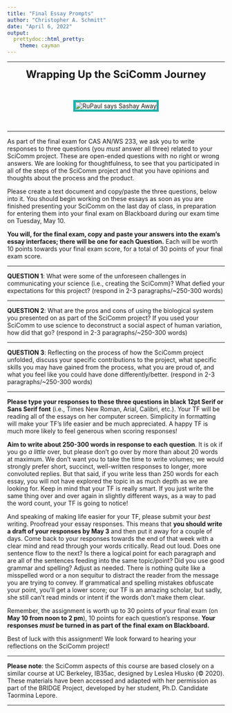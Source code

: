 ```yaml
---
title: "Final Essay Prompts"
author: "Christopher A. Schmitt"
date: "April 6, 2022"
output: 
  prettydoc::html_pretty:
    theme: cayman
---
```


***

<center>

<font size="+2"><b>Wrapping Up the SciComm Journey</b></font></center><br>

<center><p><img src="https://static.wikia.nocookie.net/justdance/images/d/df/Sashay_away_BYFAS.gif/revision/latest?cb=20200622225036" style="border:5px solid lightseagreen" alt="RuPaul says Sashay Away"></p></center><br>

***

As part of the final exam for CAS AN/WS 233, we ask you to write responses to three questions (you *must* answer all three) related to your SciComm project. These are open-ended questions with no right or wrong answers. We are looking for thoughtfulness, to see that you participated in all of the steps of the SciComm project and that you have opinions and thoughts about the process and the product.

Please create a text document and copy/paste the three questions, below into it. You should begin working on these essays as soon as you are finished presenting your SciComm on the last day of class, in preparation for entering them into your final exam on Blackboard during our exam time on Tuesday, May 10. 

**You will, for the final exam, copy and paste your answers into the exam's essay interfaces; there will be one for each Question.** Each will be worth 10 points towards your final exam score, for a total of 30 points of your final exam score.

***

**QUESTION 1**: What were some of the unforeseen challenges in communicating your science (i.e., creating the SciComm)? What defied your expectations for this project? (respond in 2-3 paragraphs/~250-300 words)

***

**QUESTION 2**: What are the pros and cons of using the biological system you presented on as part of the SciComm project? If you used your SciComm to use science to deconstruct a social aspect of human variation, how did that go? (respond in 2-3 paragraphs/~250-300 words)

***

**QUESTION 3**: Reflecting on the process of how the SciComm project unfolded, discuss your specific contributions to the project, what specific skills you may have gained from the process, what you are proud of, and what you feel like you could have done differently/better. (respond in 2-3 paragraphs/~250-300 words)

***

**Please type your responses to these three questions in black 12pt Serif or Sans Serif font** (i.e., Times New Roman, Arial, Calibri, etc.). Your TF will be reading all of the essays on her computer screen. Simplicity in formatting will make your TF's life easier and be much appreciated. A happy TF is much more likely to feel generous when scoring responses!

**Aim to write about 250-300 words in response to each question**.  It is ok if you go *a little* over, but please don't go over by more than about 20 words at maximum. We don't want you to take the time to write volumes; we would strongly prefer short, succinct, well-written responses to longer, more convoluted replies. But that said, if you write less than 250 words for each essay, you will not have explored the topic in as much depth as we are looking for. Keep in mind that your TF is really smart. If you just write the same thing over and over again in slightly different ways, as a way to pad the word count, your TF is going to notice!

And speaking of making life easier for your TF, please submit your *best* writing. Proofread your essay responses. This means that **you should write a draft of your responses by May 3** and then put it away for a couple of days. Come back to your responses towards the end of that week with a clear mind and read through your words critically. Read out loud. Does one sentence flow to the next? Is there a logical point for each paragraph and are all of the sentences feeding into the same topic/point? Did you use good grammar and spelling? Adjust as needed. There is nothing quite like a misspelled word or a non sequitur to distract the reader from the message you are trying to convey. If grammatical and spelling mistakes obfuscate your point, you'll get a lower score; our TF is an amazing scholar, but sadly, she still can't read minds or intent if the words don't make them clear. 

Remember, the assignment is worth up to 30 points of your final exam (on **May 10 from noon to 2 pm**), 10 points for each question's response. **Your responses *must* be turned in as part of the final exam on Blackboard.**

Best of luck with this assignment! We look forward to hearing your reflections on the SciComm project!


***

**Please note**: the SciComm aspects of this course are based closely on a similar course at UC Berkeley, IB35ac, designed by Leslea Hlusko (&copy; 2020). These materials have been accessed and adapted with her permission as part of the BRIDGE Project, developed by her student, Ph.D. Candidate Taormina Lepore.

***